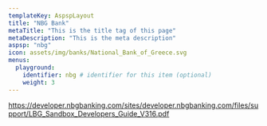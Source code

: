 ```yaml
---
templateKey: AspspLayout
title: "NBG Bank"
metaTitle: "This is the title tag of this page"
metaDescription: "This is the meta description"
aspsp: "nbg"
icon: assets/img/banks/National_Bank_of_Greece.svg
menus:
  playground: 
    identifier: nbg # identifier for this item (optional)
    weight: 3
---
```




https://developer.nbgbanking.com/sites/developer.nbgbanking.com/files/support/LBG_Sandbox_Developers_Guide_V316.pdf

